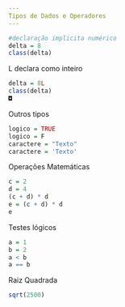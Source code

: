 ```yaml
---
Tipos de Dados e Operadores
---
```

```r
#declaração implicita numérico
delta = 8
class(delta)
```
L declara como inteiro
```r
delta = 8L
class(delta)
◘
```
Outros tipos
```r
logico = TRUE
logico = F
caractere = "Texto"
caractere = 'Texto'

```
Operações Matemáticas
```r
c = 2
d = 4
(c + d) * d
e = (c + d) * d
e
```
Testes lógicos
```r
a = 1
b = 2
a < b
a == b
```
Raiz Quadrada
```r
sqrt(2500)
```



